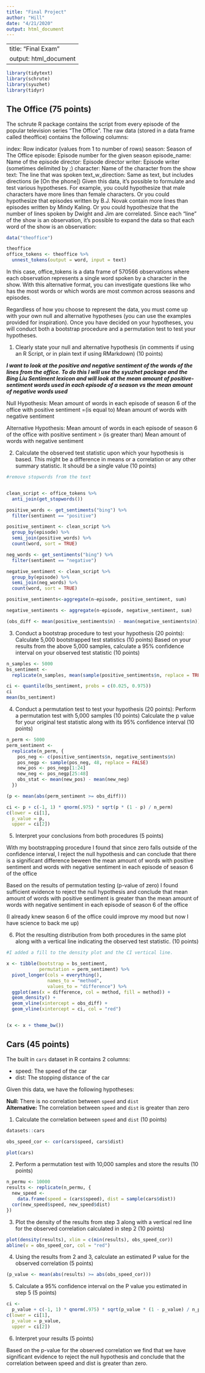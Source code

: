 ---
title: "Final Project"
author: "Hill"
date: "4/21/2020"
output: html_document
---

---
title: "Final Exam"
output: html_document
---

```{r setup, include=FALSE}
library(tidytext)
library(schrute)
library(syuzhet)
library(tidyr)
```

## The Office (75 points)
The schrute R package contains the script from every episode of the popular television series “The Office”. The raw data (stored in a data frame called theoffice) contains the following columns:

index: Row indicator (values from 1 to number of rows)
season: Season of The Office
episode: Episode number for the given season
episode_name: Name of the episode
director: Episode director
writer: Episode writer (sometimes delimited by ;)
character: Name of the character from the show
text: The line that was spoken
text_w_direction: Same as text, but includes directions (ie [On the phone])
Given this data, it’s possible to formulate and test various hypotheses. For example, you could hypothesize that male characters have more lines than female characters. Or you could hypothesize that episodes written by B.J. Novak contain more lines than episodes written by Mindy Kaling. Or you could hypothesize that the number of lines spoken by Dwight and Jim are correlated. Since each “line” of the show is an observation, it’s possible to expand the data so that each word of the show is an observation:

```{r}
data("theoffice")

theoffice
office_tokens <- theoffice %>%
  unnest_tokens(output = word, input = text)
```

In this case, office_tokens is a data frame of 570566 observations where each observation represents a single word spoken by a character in the show. With this alternative format, you can investigate questions like who has the most words or which words are most common across seasons and episodes.

Regardless of how you choose to represent the data, you must come up with your own null and alternative hypotheses (you can use the examples provided for inspiration). Once you have decided on your hypotheses, you will conduct both a bootstrap procedure and a permutation test to test your hypotheses.

1. Clearly state your null and alternative hypothesis (in comments if using an R Script, or in plain text if using RMarkdown) (10 points)

***I want to look at the positive and negative sentiment of the words of the lines from the office. To do this I will use the syuzhet package and the Bing Liu Sentiment lexicon and will look at the mean amount of positive-sentiment words used in each episode of a season vs the mean amount of negative words used***

Null Hypothesis: Mean amount of words in each episode of season 6 of the office with positive sentiment =(is equal to) Mean amount of words with negative sentiment  

Alternative Hypothesis: Mean amount of words in each episode of season 6 of the office with positive sentiment  > (is greater than) Mean amount of words with negative sentiment 


2. Calculate the observed test statistic upon which your hypothesis is based. This might be a difference in means or a correlation or any other summary statistic. It should be a single value (10 points)

```{r}
#remove stopwords from the text


clean_script <- office_tokens %>%
  anti_join(get_stopwords())
```

```{r}
positive_words <- get_sentiments("bing") %>%
  filter(sentiment == "positive")

positive_sentiment <- clean_script %>%
  group_by(episode) %>% 
  semi_join(positive_words) %>%
  count(word, sort = TRUE)

neg_words <- get_sentiments("bing") %>%
  filter(sentiment == "negative")

negative_sentiment <- clean_script %>%
  group_by(episode) %>% 
  semi_join(neg_words) %>%
  count(word, sort = TRUE)
```
```{r}
positive_sentiments<-aggregate(n~episode, positive_sentiment, sum) 

negative_sentiments <- aggregate(n~episode, negative_sentiment, sum)
```



```{r}
(obs_diff <- mean(positive_sentiments$n) - mean(negative_sentiments$n))
```

3. Conduct a bootstrap procedure to test your hypothesis (20 points):
Calculate 5,000 bootstrapped test statistics (10 points)
Based on your results from the above 5,000 samples, calculate a 95% confidence interval on your observed test statistic (10 points)

```{r}
n_samples <- 5000
bs_sentiment <-
  replicate(n_samples, mean(sample(positive_sentiments$n, replace = TRUE)) - mean(sample(negative_sentiments$n, replace = TRUE)))
```

```{r}
ci <- quantile(bs_sentiment, probs = c(0.025, 0.975))
ci
mean(bs_sentiment)
```

4. Conduct a permutation test to test your hypothesis (20 points):
Perform a permutation test with 5,000 samples (10 points)
Calculate the p value for your original test statistic along with its 95% confidence interval (10 points)

```{r}
n_perm <- 5000
perm_sentiment <-
  replicate(n_perm, {
    pos_neg <- c(positive_sentiments$n, negative_sentiments$n)
    pos_negp <- sample(pos_neg, 48, replace = FALSE)
    new_pos <- pos_negp[1:24]
    new_neg <- pos_negp[25:48]
    obs_stat <- mean(new_pos) - mean(new_neg)
  })

```

```{r}
(p <- mean(abs(perm_sentiment >= obs_diff)))
```

```{r}
ci <- p + c(-1, 1) * qnorm(.975) * sqrt(p * (1 - p) / n_perm)
c(lower = ci[1],
  p_value = p,
  upper = ci[2])
```

5. Interpret your conclusions from both procedures (5 points)

With my bootstrapping procedure I found that since zero falls outside of the confidence interval, I reject the null hypothesis and can conclude that there is a significant difference beween the mean amount of words with positive sentiment and words with negative sentiment in each episode of season 6 of the office

Based on the results of permutation testing (p-value of zero) I found sufficient evidence to reject the null hypothesis and conclude that mean amount of words with positive sentiment is greater than the mean amount of words with negative sentiment in each episode of season 6 of the office

(I already knew season 6 of the office could improve my mood but now I have science to back me up)

6. Plot the resulting distribution from both procedures in the same plot along with a vertical line indicating the observed test statistic. (10 points)

```{r}
#I added a fill to the density plot and the CI vertical line. 

x <- tibble(bootstrap = bs_sentiment,
            permutation = perm_sentiment) %>%
  pivot_longer(cols = everything(),
               names_to = "method",
               values_to = "difference") %>%
  ggplot(aes(x = difference, col = method, fill = method)) +
  geom_density() +
  geom_vline(xintercept = obs_diff) +
  geom_vline(xintercept = ci, col = "red")


(x <- x + theme_bw())
```





##  Cars (45 points)
The built in `cars` dataset in R contains 2 columns:

- speed: The speed of the car
- dist: The stopping distance of the car

Given this data, we have the following hypotheses:

**Null:** There is no correlation between `speed` and `dist`  
**Alternative:** The correlation between `speed` and `dist` is greater than zero

1. Calculate the correlation between `speed` and `dist` (10 points)

```{r}
datasets::cars

obs_speed_cor <- cor(cars$speed, cars$dist)

plot(cars)
```

2. Perform a permutation test with 10,000 samples and store the results (10
points)

```{r}
n_permu <- 10000
results <- replicate(n_permu, {
  new_speed <-
    data.frame(speed = (cars$speed), dist = sample(cars$dist))
  cor(new_speed$speed, new_speed$dist)
})

```

3. Plot the density of the results from step 3 along with a vertical red line
for the observed correlation calculated in step 2 (10 points)
```{r}
plot(density(results), xlim = c(min(results), obs_speed_cor))
abline(v = obs_speed_cor, col = "red")
```

4. Using the results from 2 and 3, calculate an estimated P value for the
observed correlation (5 points) 

```{r}

(p_value <- mean(abs(results) >= abs(obs_speed_cor)))
```

5. Calculate a 95% confidence interval on the P value you estimated in step 5
(5 points)
```{r}
ci <-
  p_value + c(-1, 1) * qnorm(.975) * sqrt(p_value * (1 - p_value) / n_permu)
c(lower = ci[1],
  p_value = p_value,
  upper = ci[2])
```

6. Interpret your results (5 points)

Based on the p-value for the observed correlation we find that we have significant evidence to reject the null hypothesis and conclude that the correlation between speed and dist is greater than zero. 






